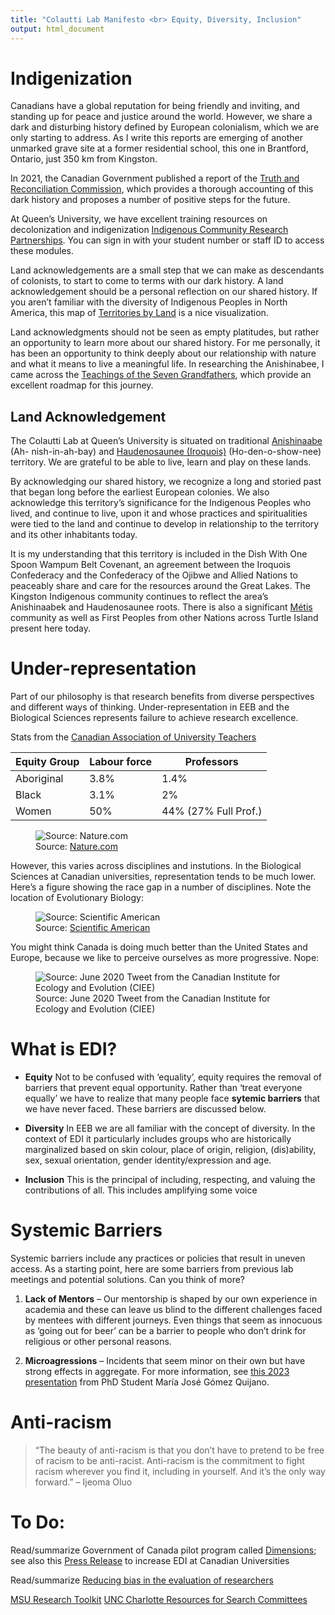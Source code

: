 ```yaml
---
title: "Colautti Lab Manifesto <br> Equity, Diversity, Inclusion"
output: html_document
---
```


# Indigenization 

Canadians have a global reputation for being friendly and inviting, and standing up for peace and justice around the world. However, we share a dark and disturbing history defined by European colonialism, which we are only starting to address. As I write this reports are emerging of another unmarked grave site at a former residential school, this one in Brantford, Ontario, just 350 km from Kingston. 

In 2021, the Canadian Government published a report of the [Truth and Reconciliation Commission](https://rcaanc-cirnac.gc.ca/eng/1450124405592/1529106060525), which provides a thorough accounting of this dark history and proposes a number of positive steps for the future. 

At Queen's University, we have excellent training resources on decolonization and indigenization [Indigenous Community Research Partnerships](https://www.queensu.ca/equity/public/icrp0/). You can sign in with your student number or staff ID to access these modules.

Land acknowledgements are a small step that we can make as descendants of colonists, to start to come to terms with our dark history. A land acknowledgement should be a personal reflection on our shared history. If you aren't familiar with the diversity of Indigenous Peoples in North America, this map of [Territories by Land](https://www.whose.land/en) is a nice visualization.

Land acknowledgments should not be seen as empty platitudes, but rather an opportunity to learn more about our shared history. For me personally, it has been an opportunity to think deeply about our relationship with nature and what it means to live a meaningful life. In researching the Anishinabee, I came across the [Teachings of the Seven Grandfathers](https://nhbp-nsn.gov/seven-grandfather-teachings/), which provide an excellent roadmap for this journey.

## Land Acknowledgement

The Colautti Lab at Queen's University is situated on traditional [Anishinaabe](https://www.thecanadianencyclopedia.ca/en/article/anishinaabe) (Ah- nish-in-ah-bay) and [Haudenosaunee (Iroquois)](https://www.thecanadianencyclopedia.ca/en/article/iroquois) (Ho-den-o-show-nee) territory. We are grateful to be able to live, learn and play on these lands.

By acknowledging our shared history, we recognize a long and storied past that began long before the earliest European colonies. We also acknowledge this territory’s significance for the Indigenous Peoples who lived, and continue to live, upon it and whose practices and spiritualities were tied to the land and continue to develop in relationship to the territory and its other inhabitants today.

It is my understanding that this territory is included in the Dish With One Spoon Wampum Belt Covenant, an agreement between the Iroquois Confederacy and the Confederacy of the Ojibwe and Allied Nations to peaceably share and care for the resources around the Great Lakes. The Kingston Indigenous community continues to reflect the area’s Anishinaabek and Haudenosaunee roots. There is also a significant [Métis](https://www.thecanadianencyclopedia.ca/en/article/metis) community as well as First Peoples from other Nations across Turtle Island present here today.

# Under-representation

Part of our philosophy is that research benefits from diverse perspectives and different ways of thinking. Under-representation in EEB and the Biological Sciences represents failure to achieve research excellence.

Stats from the [Canadian Association of University Teachers](https://www.caut.ca/sites/default/files/caut_equity_report_2018-04final.pdf)

|Equity Group | Labour force | Professors|
|--------------|---------------|-----------------------|
| Aboriginal | 3.8% | 1.4% |
| Black | 3.1% | 2% |
| Women | 50% | 44% (27% Full Prof.)

![Source: [Nature.com](https://www.nature.com/news/racial-bias-continues-to-haunt-nih-grants-1.18807)](NIH_Gap.jpg)


However, this varies across disciplines and instutions. In the Biological Sciences at Canadian universities, representation tends to be much lower. Here's a figure showing the race gap in a number of disciplines. Note the location of Evolutionary Biology:

![Source: [Scientific American](https://blogs.scientificamerican.com/sa-visual/this-is-what-the-race-gap-in-academia-looks-like/)](SA_RaceGap.png)

You might think Canada is doing much better than the United States and Europe, because we like to perceive ourselves as more progressive. Nope:

![Source: June 2020 Tweet from the Canadian Institute for Ecology and Evolution (CIEE)](CIEE_Representation.png)


# What is EDI?

+ **Equity** Not to be confused with 'equality', equity requires the removal of barriers that prevent equal opportunity. Rather than 'treat everyone equally' we have to realize that many people face **sytemic barriers** that we have never faced. These barriers are discussed below.

+ **Diversity** In EEB we are all familiar with the concept of diversity. In the context of EDI it particularly includes groups who are historically marginalized based on skin colour, place of origin, religion, (dis)ability, sex, sexual orientation, gender identity/expression and age.

+ **Inclusion** This is the principal of including, respecting, and valuing the contributions of all. This includes amplifying some voice


# Systemic Barriers

Systemic barriers include any practices or policies that result in uneven access. As a starting point, here are some barriers from previous lab meetings and potential solutions. Can you think of more?

1. **Lack of Mentors** -- Our mentorship is shaped by our own experience in academia and these can leave us blind to the different challenges faced by mentees with different journeys. Even things that seem as innocuous as 'going out for beer' can be a barrier to people who don't drink for religious or other personal reasons. 

2. **Microagressions** -- Incidents that seem minor on their own but have strong effects in aggregate. For more information, see [this 2023 presentation](./Files/Microaggression_workshop_2023_MJGQ.pdf) from PhD Student María José Gómez Quijano.  


# Anti-racism

> "The beauty of anti-racism is that you don’t have to pretend to be free of racism to be anti-racist. Anti-racism is the commitment to fight racism wherever you find it, including in yourself. And it’s the only way forward." -- Ijeoma Oluo








# To Do: 

Read/summarize Government of Canada pilot program called [Dimensions](http://www.nserc-crsng.gc.ca/NSERC-CRSNG/EDI-EDI/Dimensions_Dimensions_eng.asp); see also this [Press Release](http://www.nserc-crsng.gc.ca/Media-Media/NewsRelease-CommuniqueDePresse_eng.asp?ID=1062) to increase EDI at Canadian Universities

Read/summarize [Reducing bias in the evaluation of researchers](https://elifesciences.org/inside-elife/1fd1018c/research-assessment-reducing-bias-in-the-evaluation-of-researchers)

[MSU Research Toolkit](http://www.montana.edu/nsfadvance/documents/MSU_searchtoolkit_v5.0web.pdf)
[UNC Charlotte Resources for Search Committees](https://advance.uncc.edu/programming/programs/faculty-recruitment/resources-search-committees-including-evaluation-rubrics)

